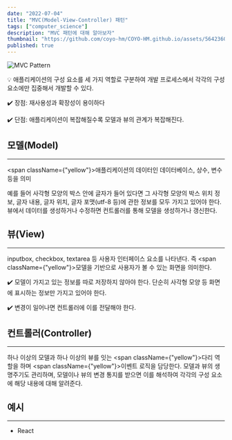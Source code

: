 ```yaml
---
date: "2022-07-04"
title: "MVC(Model-View-Controller) 패턴"
tags: ["computer_science"]
description: "MVC 패턴에 대해 알아보자"
thumbnail: "https://github.com/coyo-hm/COYO-HM.github.io/assets/56423604/5d7241a9-235b-4a89-9b11-f9840ea1fc31"
published: true
---
```


![MVC Pattern](https://user-images.githubusercontent.com/56423604/272326674-3b9eef48-2b00-44a6-9414-4ad370485fb1.png)

<aside>
  💡 애플리케이션의 구성 요소를 세 가지 역할로 구분하여 개발 프로세스에서 각각의 구성 요소에만 집중해서 개발할 수 있다.

</aside>

✔️ 장점: 재사용성과 확장성이 용이하다

✔️ 단점: 애플리케이션이 복잡해질수록 모델과 뷰의 관계가 복잡해진다.

## 모델(Model)

---

<span className={"yellow"}>애플리케이션의 데이터인 데이터베이스, 상수, 변수 등을 의미</span>

예를 들어 사각형 모양의 박스 안에 글자가 들어 있다면 그 사각형 모양의 박스 위치 정보, 글자 내용, 글자 위치, 글자 포맷(utf-8 등)에 관한 정보를 모두 가지고 있어야 한다. 뷰에서 데이터를 생성하거나 수정하면 컨트롤러를 통해 모델을 생성하거나 갱신한다.

## 뷰(View)

---

inputbox, checkbox, textarea 등 사용자 인터페이스 요소를 나타낸다. 즉 <span className={"yellow"}>모델을 기반으로 사용자가 볼 수 있는 화면을 의미한다.</span>

✔️ 모델이 가지고 있는 정보를 따로 저장하지 않아야 한다. 단순히 사각형 모양 등 화면에 표시하는 정보만 가지고 있어야 한다.

✔️ 변경이 일어나면 컨트롤러에 이를 전달해야 한다.

## 컨트롤러(Controller)

---

하나 이상의 모델과 하나 이상의 뷰를 잇는 <span className={"yellow"}>다리 역할</span>을 하며 <span className={"yellow"}>이벤트 로직을 담당</span>한다. 모델과 뷰의 생명주기도 관리하며, 모델이나 뷰의 변경 통지를 받으면 이를 해석하여 각각의 구성 요소에 해당 내용에 대해 알려준다.

## 예시

---

- React